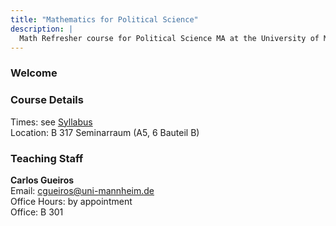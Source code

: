 ```yaml
---
title: "Mathematics for Political Science"
description: |
  Math Refresher course for Political Science MA at the University of Mannheim
---
```


### Welcome

### Course Details

Times: see [Syllabus](syllabus.html)\
Location: B 317 Seminarraum (A5, 6 Bauteil B)

### Teaching Staff

**Carlos Gueiros** <br> Email: [cgueiros\@uni-mannheim.de](mailto:cgueiros@uni-mannheim.de)\
Office Hours: by appointment <br> Office: B 301

